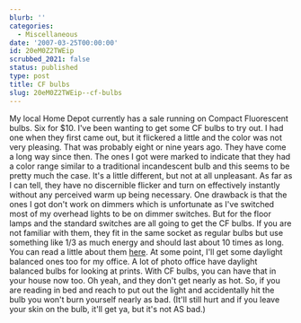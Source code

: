 ```yaml
---
blurb: ''
categories:
  - Miscellaneous
date: '2007-03-25T00:00:00'
id: 20eM0Z2TWEip
scrubbed_2021: false
status: published
type: post
title: CF bulbs
slug: 20eM0Z2TWEip--cf-bulbs
---
```


My local Home Depot currently has a sale running on Compact
Fluorescent bulbs. Six for $10. I've been wanting to get some CF
bulbs to try out. I had one when they first came out, but it
flickered a little and the color was not very pleasing. That was
probably eight or nine years ago. They have come a long way since
then. The ones I got were marked to indicate that they had a color
range similar to a traditional incandescent bulb and this seems to
be pretty much the case. It's a little different, but not at all
unpleasant. As far as I can tell, they have no discernible flicker
and turn on effectively instantly without any perceived warm up
being necessary. One drawback is that the ones I got don't work on
dimmers which is unfortunate as I've switched most of my overhead
lights to be on dimmer switches. But for the floor lamps and the
standard switches are all going to get the CF bulbs. If you are not
familiar with them, they fit in the same socket as regular bulbs
but use something like 1/3 as much energy and should last about 10
times as long. You can read a little about them
[here](http://www.energystar.gov/index.cfm?c=cfls.pr_cfls). At some
point, I'll get some daylight balanced ones too for my office. A
lot of photo office have daylight balanced bulbs for looking at
prints. With CF bulbs, you can have that in your house now too. Oh
yeah, and they don't get nearly as hot. So, if you are reading in
bed and reach to put out the light and accidentally hit the bulb
you won't burn yourself nearly as bad. (It'll still hurt and if you
leave your skin on the bulb, it'll get ya, but it's not AS bad.)
